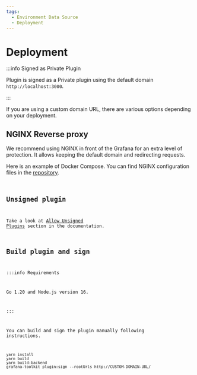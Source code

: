 ```yaml
---
tags:
  - Environment Data Source
  - Deployment
---
```



# Deployment

:::info Signed as Private Plugin

Plugin is signed as a Private plugin using the default domain `http://localhost:3000`.

:::

If you are using a custom domain URL, there are various options depending on your deployment.

## NGINX Reverse proxy

We recommend using NGINX in front of the Grafana for an extra level of protection. It allows keeping the default domain and redirecting requests.

Here is an example of Docker Compose. You can find NGINX configuration files in the [repository](https://github.com/VolkovLabs/volkovlabs-env-datasource).

<Code
  url="https://github.com/VolkovLabs/volkovlabs-env-datasource/blob/main/docker-compose-nginx.yml"
  language="yaml"
/>

## Unsigned plugin

Take a look at [Allow Unsigned Plugins](/grafana/allow-unsigned/) section in the documentation.

## Build plugin and sign

:::info Requirements

Go 1.20 and Node.js version 16.

:::

You can build and sign the plugin manually following instructions.

```
yarn install
yarn build
yarn build:backend
grafana-toolkit plugin:sign --rootUrls http://CUSTOM-DOMAIN-URL/
```
